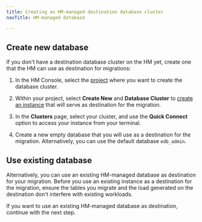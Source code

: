 ```yaml
---
title: Creating an HM-managed destination database cluster
navTitle: HM-managed database

---
```


## Create new database

If you don't have a destination database cluster on the HM yet, create one that the HM can use as destination for migrations:

1.  In the HM Console, select the [project](/edb-postgres-ai/hybrid-manager/using_hybrid_manager/projects/#creating-projects) where you want to create the database cluster.

1.  Within your project, select **Create New** and **Database Cluster** to [create an instance](/edb-postgres-ai/cloud-service/getting_started/creating_cluster/) that will serve as destination for the migration.

1.  In the **Clusters** page, select your cluster, and use the **Quick Connect** option to access your instance from your terminal.

1.  Create a new empty database that you will use as a destination for the migration. Alternatively, you can use the default database `edb_admin`.

## Use existing database

Alternatively, you can use an existing HM-managed database as destination for your migration. Before you use an existing instance as a destination for the migration, ensure the tables you migrate and the load generated on the destination don't interfere with existing workloads.

If you want to use an existing HM-managed database as destination, continue with the next step. 
